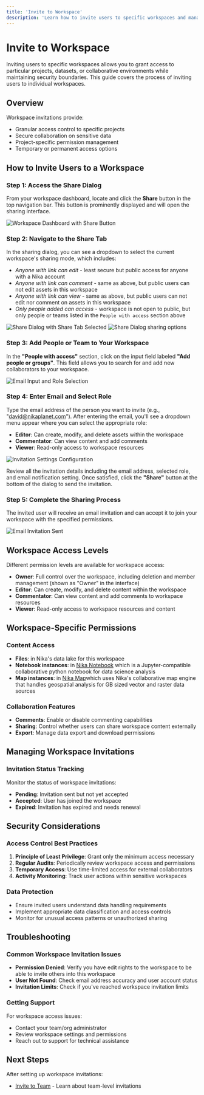 ```yaml
---
title: 'Invite to Workspace'
description: 'Learn how to invite users to specific workspaces and manage workspace-level access permissions'
---
```


# Invite to Workspace

Inviting users to specific workspaces allows you to grant access to particular projects, datasets, or collaborative environments while maintaining security boundaries. This guide covers the process of inviting users to individual workspaces.

## Overview

Workspace invitations provide:
- Granular access control to specific projects
- Secure collaboration on sensitive data
- Project-specific permission management
- Temporary or permanent access options

## How to Invite Users to a Workspace

### Step 1: Access the Share Dialog

From your workspace dashboard, locate and click the **Share** button in the top navigation bar. This button is prominently displayed and will open the sharing interface.

![Workspace Dashboard with Share Button](/guides/access-control/invite-to-workspace-1.jpg)

### Step 2: Navigate to the Share Tab

In the sharing dialog, you can see a dropdown to select the current workspace's sharing mode, which includes:
- *Anyone with link can edit* - least secure but public access for anyone with a Nika account
- *Anyone with link can comment* - same as above, but public users can not edit assets in this workspace
- *Anyone with link can view* - same as above, but public users can not edit nor comment on assets in this workspace
- *Only people added can access* - workspace is not open to public, but only people or teams listed in the `People with access` section above

![Share Dialog with Share Tab Selected](/guides/access-control/invite-to-workspace-2.jpg)
![Share Dialog sharing options](/guides/access-control/invite-to-workspace-3.jpg)

### Step 3: Add People or Team to Your Workspace

In the **"People with access"** section, click on the input field labeled **"Add people or groups"**. This field allows you to search for and add new collaborators to your workspace.

![Email Input and Role Selection](/guides/access-control/invite-to-workspace-4.jpg)

### Step 4: Enter Email and Select Role

Type the email address of the person you want to invite (e.g., "david@nikaplanet.com"). After entering the email, you'll see a dropdown menu appear where you can select the appropriate role:
- **Editor**: Can create, modify, and delete assets within the workspace
- **Commentator**: Can view content and add comments
- **Viewer**: Read-only access to workspace resources

![Invitation Settings Configuration](/guides/access-control/invite-to-workspace-5.jpg)

Review all the invitation details including the email address, selected role, and email notification setting. Once satisfied, click the **"Share"** button at the bottom of the dialog to send the invitation.


### Step 5: Complete the Sharing Process

The invited user will receive an email invitation and can accept it to join your workspace with the specified permissions.

![Email Invitation Sent](/guides/access-control/invite-to-workspace-6.jpg)

## Workspace Access Levels

Different permission levels are available for workspace access:

- **Owner**: Full control over the workspace, including deletion and member management (shown as "Owner" in the interface)
- **Editor**: Can create, modify, and delete content within the workspace
- **Commentator**: Can view content and add comments to workspace resources
- **Viewer**: Read-only access to workspace resources and content

## Workspace-Specific Permissions

### Content Access
- **Files**: in Nika's data lake for this workspace
- **Notebook instances**: in [Nika Notebook](/guides/data-analysis/create-your-first-notebook) which is a Jupyter-compatible collaborative python notebook for data science analysis
- **Map instances**: in [Nika Map](/guides/become-map-expert/create-your-first-map)which uses Nika's collaborative map engine that handles geospatial analysis for GB sized vector and raster data sources

### Collaboration Features
- **Comments**: Enable or disable commenting capabilities
- **Sharing**: Control whether users can share workspace content externally
- **Export**: Manage data export and download permissions

## Managing Workspace Invitations

### Invitation Status Tracking

Monitor the status of workspace invitations:
- **Pending**: Invitation sent but not yet accepted
- **Accepted**: User has joined the workspace
- **Expired**: Invitation has expired and needs renewal

## Security Considerations

### Access Control Best Practices

1. **Principle of Least Privilege**: Grant only the minimum access necessary
2. **Regular Audits**: Periodically review workspace access and permissions
3. **Temporary Access**: Use time-limited access for external collaborators
4. **Activity Monitoring**: Track user actions within sensitive workspaces

### Data Protection

- Ensure invited users understand data handling requirements
- Implement appropriate data classification and access controls
- Monitor for unusual access patterns or unauthorized sharing

## Troubleshooting

### Common Workspace Invitation Issues

- **Permission Denied**: Verify you have edit rights to the workspace to be able to invite others into this workspace
- **User Not Found**: Check email address accuracy and user account status
- **Invitation Limits**: Check if you've reached workspace invitation limits

### Getting Support

For workspace access issues:
- Contact your team/org administrator
- Review workspace settings and permissions
- Reach out to support for technical assistance

## Next Steps

After setting up workspace invitations:
- [Invite to Team](/guides/access-control/invite-to-team) - Learn about team-level invitations
